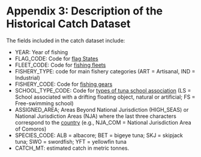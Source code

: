 # Appendix 3: Description of the Historical Catch Dataset {#catchFields}

The fields included in the catch dataset include:  

-   YEAR: Year of fishing
-   FLAG_CODE: Code for [flag States](https://data.iotc.org/reference/latest/domain/admin/#countries)
-   FLEET_CODE: Code for [fishing fleets](https://data.iotc.org/reference/latest/domain/admin/#fleets)
-   FISHERY_TYPE: code for main fishery categories (ART = Artisanal, IND = Industrial)
-   FISHERY_CODE: Code for [fishing gears](https://data.iotc.org/reference/latest/domain/fisheries/#Gears) 
-   SCHOOL_TYPE_CODE: Code for [types of tuna school association](https://data.iotc.org/reference/latest/domain/legacy/#schoolTypes) (LS = School associated with a drifting floating object, natural or artificial; FS = Free-swimming school)
-   ASSIGNED_AREA; Areas Beyond National Jurisdiction (HIGH_SEAS) or National Jurisdiction Areas (NJA) where the last three characters correspond to the [country](https://data.iotc.org/reference/latest/domain/admin/#countries) (e.g., NJA_COM = National Jurisdiction Area of Comoros)
-   SPECIES_CODE: ALB = albacore; BET = bigeye tuna; SKJ = skipjack tuna; SWO = swordfish; YFT = yellowfin tuna
-   CATCH_MT: estimated catch in metric tonnes.   